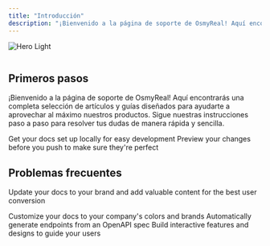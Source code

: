 ```yaml
---
title: "Introducción"
description: "¡Bienvenido a la página de soporte de OsmyReal! Aquí encontrarás una completa selección de artículos y guías diseñados para ayudarte a aprovechar al máximo nuestros productos. Sigue nuestras instrucciones paso a paso para resolver tus dudas de manera rápida y sencilla."
---
```


<img
  className="block dark:hidden"
  src="/images/hero-light.png"
  alt="Hero Light"
/>

<img
  className="hidden dark:block"
  src="/images/introduccion.png"
  alt=""
  title={true}
/>

## Primeros pasos

¡Bienvenido a la página de soporte de OsmyReal\! Aquí encontrarás una completa selección de artículos y guías diseñados para ayudarte a aprovechar al máximo nuestros productos. Sigue nuestras instrucciones paso a paso para resolver tus dudas de manera rápida y sencilla.

<CardGroup cols="2">
  <Card title="Obtener cuenta gratis" icon="apple-whole" href="https://mintlify.com/docs/quickstart">
    Get your docs set up locally for easy development
  </Card>
  <Card title="Iniciar sesión" icon="mobile-notch" href="https://mintlify.com/docs/development">
    Preview your changes before you push to make sure they're perfect
  </Card>
  <Card title="Buscar y descargar las apps" icon="download">
    
  </Card>
  <Card title="¿Como comprar cuenta exclusiva?" icon="gem">
    
  </Card>
</CardGroup>

## Problemas frecuentes

Update your docs to your brand and add valuable content for the best user conversion

<CardGroup cols="2">
  <Card title="¿No puedes acceder?" icon="universal-access" href="https://mintlify.com/docs/settings/global">
    Customize your docs to your company's colors and brands
  </Card>
  <Card title="¿No tiene aplicaciones?" icon="building-circle-exclamation" href="https://mintlify.com/docs/api-playground/openapi">
    Automatically generate endpoints from an OpenAPI spec
  </Card>
  <Card title="¿No puedes cerrar sesión?" icon="explosion" href="https://mintlify.com/docs/content/components/accordions">
    Build interactive features and designs to guide your users
  </Card>
</CardGroup>